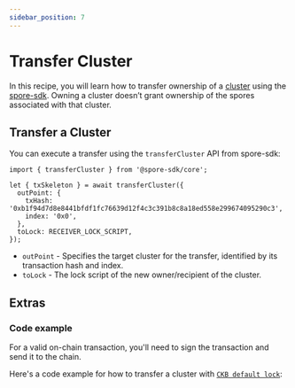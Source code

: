 ```yaml
---
sidebar_position: 7
---
```



# Transfer Cluster

In this recipe, you will learn how to transfer ownership of a [cluster](/basics/spore-101#what-is-a-cluster) using the [spore-sdk](https://docs.spore.pro/resources/spore-sdk). Owning a cluster doesn’t grant ownership of the spores associated with that cluster.

## Transfer a Cluster

You can execute a transfer using the `transferCluster` API from spore-sdk:

```tsx
import { transferCluster } from '@spore-sdk/core';

let { txSkeleton } = await transferCluster({
  outPoint: {
    txHash: '0xb1f94d7d8e8441bfdf1fc76639d12f4c3c391b8c8a18ed558e299674095290c3',
    index: '0x0',
  },
  toLock: RECEIVER_LOCK_SCRIPT,
});
```

- `outPoint` - Specifies the target cluster for the transfer, identified by its transaction hash and index.
- `toLock` - The lock script of the new owner/recipient of the cluster.

## Extras

### Code example

For a valid on-chain transaction, you'll need to sign the transaction and send it to the chain.

Here's a code example for how to transfer a cluster with [`CKB default lock`](https://github.com/nervosnetwork/ckb-system-scripts/blob/master/c/secp256k1_blake160_sighash_all.c):

<EmbedCard
  title="transferCluster.ts"
  href="https://github.com/sporeprotocol/spore-sdk/blob/b3e5e9c8f0243567d6eb06f1b759b3e4829bacb9/examples/secp256k1/apis/transferCluster.ts"
  description="Transfer a Cluster "
  className="margin-top--sm"
/>

